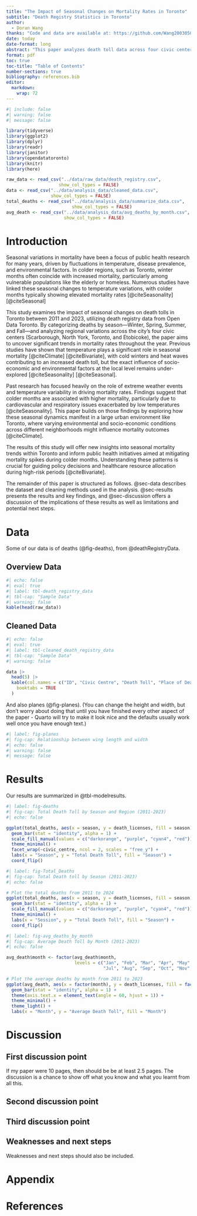 ```yaml
---
title: "The Impact of Seasonal Changes on Mortality Rates in Toronto"
subtitle: "Death Registry Statistics in Toronto"
author: 
  - Doran Wang
thanks: "Code and data are available at: https://github.com/Wang20030509/Sta304-Term-Paper-1"
date: today
date-format: long
abstract: "This paper analyzes death toll data across four civic centers (Scarborough, North York, Toronto and Etobicoke)) from 2011 to 2023, with the goal of identifying seasonal patterns and regional differences in mortality, which is made available to the public from Open Data Toronto. Utilizing death registry data, we categorized the deaths by season—Winter, Spring, Summer, and Fall—and aggregated the death tolls across the years for each region. The analysis revealed notable variations in mortality trends across both seasons and civic centers. The results show that Winter consistently reported higher death tolls compared to other seasons across most regions. Using visual representations generated through ggplot2, the findings highlight significant regional disparities, which suggest possible influences of environmental or socio-economic factors contributing to seasonal mortality trends."
format: pdf
toc: true
toc-title: "Table of Contents"
number-sections: true
bibliography: references.bib
editor: 
  markdown: 
    wrap: 72
---
```


```r
#| include: false
#| warning: false
#| message: false

library(tidyverse)
library(ggplot2)
library(dplyr)
library(readr)
library(janitor)
library(opendatatoronto)
library(knitr)
library(here)

raw_data <- read_csv("../data/raw_data/death_registry.csv",
                    show_col_types = FALSE)
data <- read_csv("../data/analysis_data/cleaned_data.csv",
                 show_col_types = FALSE)
total_deaths <- read_csv("../data/analysis_data/summarize_data.csv",
                         show_col_types = FALSE)
avg_death <- read_csv("../data/analysis_data/avg_deaths_by_month.csv",
                      show_col_types = FALSE)
```

# Introduction

Seasonal variations in mortality have been a focus of
public health research for many years, driven by fluctuations in
temperature, disease prevalence, and environmental factors. In colder
regions, such as Toronto, winter months often coincide with increased
mortality, particularly among vulnerable populations like the elderly or
homeless. Numerous studies have linked these seasonal changes to
temperature variations, with colder months typically showing elevated
mortality rates [@citeSeasonality] [@citeSeasonal]

This study examines the impact of seasonal changes on death tolls in
Toronto between 2011 and 2023, utilizing death registry data from Open
Data Toronto. By categorizing deaths by season—Winter, Spring, Summer,
and Fall—and analyzing regional variations across the city's four civic
centers (Scarborough, North York, Toronto, and Etobicoke), the paper
aims to uncover significant trends in mortality rates throughout the
year. Previous studies have shown that temperature plays a significant
role in seasonal mortality [@citeClimate] [@citeBivariate], with cold
winters and heat waves contributing to an increased death toll, but the
exact influence of socio-economic and environmental factors at the local
level remains under-explored [@citeSeasonality] [@citeSeasonal].

Past research has focused heavily on the role of extreme weather events
and temperature variability in driving mortality rates. Findings suggest
that colder months are associated with higher mortality, particularly
due to cardiovascular and respiratory issues exacerbated by low
temperatures [@citeSeasonality]. This paper builds on those findings by
exploring how these seasonal dynamics manifest in a large urban
environment like Toronto, where varying environmental and socio-economic
conditions across different neighborhoods might influence mortality
outcomes [@citeClimate].

The results of this study will offer new insights into seasonal
mortality trends within Toronto and inform public health initiatives
aimed at mitigating mortality spikes during colder months. Understanding
these patterns is crucial for guiding policy decisions and healthcare
resource allocation during high-risk periods [@citeBivariate].

The remainder of this paper is structured as follows. @sec-data
describes the dataset and cleaning methods used in the analysis. @sec-results 
presents the results and key findings, and @sec-discussion offers a discussion of the implications of these results
as well as limitations and potential next steps.

# Data {#sec-data}

Some of our data is of deaths (@fig-deaths), from @deathRegistryData.

## Overview Data

```r
#| echo: false
#| eval: true
#| label: tbl-death_registry_data
#| tbl-cap: "Sample Data"
#| warning: false
kable(head(raw_data))

```

## Cleaned Data

```r
#| echo: false
#| eval: true
#| label: tbl-cleaned_death_registry_data
#| tbl-cap: "Sample Data"
#| warning: false

data |>
  head(5) |>
  kable(col.names = c("ID", "Civic Centre", "Death Toll", "Place of Death", "Year", "Month", "Season"),
    booktabs = TRUE
  )

```

And also planes (@fig-planes). (You can change the height and width, but
don't worry about doing that until you have finished every other aspect
of the paper - Quarto will try to make it look nice and the defaults
usually work well once you have enough text.)

```r
#| label: fig-planes
#| fig-cap: Relationship between wing length and width
#| echo: false
#| warning: false
#| message: false


```

# Results {#sec-results}

Our results are summarized in @tbl-modelresults.

```r
#| label: fig-deaths
#| fig-cap: Total Death Toll by Season and Region (2011-2023)
#| echo: false

ggplot(total_deaths, aes(x = season, y = death_licenses, fill = season)) +
  geom_bar(stat = "identity", alpha = 1) +  
  scale_fill_manual(values = c("darkorange", "purple", "cyan4", "red")) +  
  theme_minimal() +
  facet_wrap(~civic_centre, ncol = 2, scales = "free_y") +  
  labs(x = "Season", y = "Total Death Toll", fill = "Season") +
  coord_flip()

```

```r
#| label: fig-Total_Deaths
#| fig-cap: Total Death toll by Season (2011-2023)
#| echo: false

# Plot the total deaths from 2011 to 2024
ggplot(total_deaths, aes(x = season, y = death_licenses, fill = season)) +
  geom_bar(stat = "identity", alpha = 1) +
  scale_fill_manual(values = c("darkorange", "purple", "cyan4", "red")) + 
  theme_minimal() +
  labs(x = "Session", y = "Total Death Toll", fill = "Season") +
  coord_flip()

```

```r
#| label: fig-avg_deaths_by_month
#| fig-cap: Average Death Toll by Month (2011-2023)
#| echo: false

avg_death$month <- factor(avg_death$month, 
                          levels = c("Jan", "Feb", "Mar", "Apr", "May", "Jun", 
                                     "Jul", "Aug", "Sep", "Oct", "Nov", "Dec"))

# Plot the average deaths by month from 2011 to 2023
ggplot(avg_death, aes(x = factor(month), y = death_licenses, fill = factor(month))) +
  geom_bar(stat = "identity", alpha = 1) +
  theme(axis.text.x = element_text(angle = 60, hjust = 1)) +
  theme_minimal() +
  theme_light() +
  labs(x = "Month", y = "Average Death Toll", fill = "Month") 
```

# Discussion {#sec-discussion}

## First discussion point {#sec-first-point}

If my paper were 10 pages, then should be be at least 2.5 pages. The
discussion is a chance to show off what you know and what you learnt
from all this.

## Second discussion point

## Third discussion point

## Weaknesses and next steps

Weaknesses and next steps should also be included.

\newpage

\appendix

# Appendix {.unnumbered}

\newpage

# References
